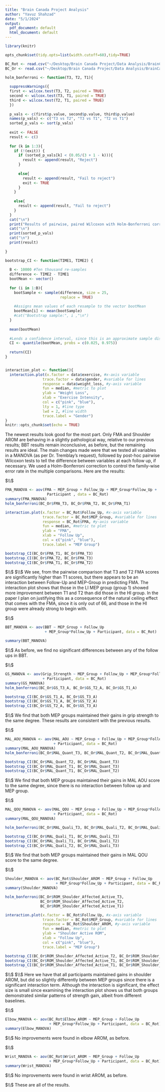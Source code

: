 ```yaml
---
title: "Brain Canada Project Analysis"
author: "Yavuz Shahzad"
date: "5/1/2024"
output:
  pdf_document: default
  html_document: default
---
```


```r
library(knitr)

opts_chunk$set(tidy.opts=list(width.cutoff=60),tidy=TRUE)

BC_Rot <- read.csv("~/Desktop/Brain Canada Project/Data Analysis/BrainCanadaFinalRotated.csv")
BC_Or <- read.csv("~/Desktop/Brain Canada Project/Data Analysis/BrainCanada.csv")

holm_bonferroni <- function(T3, T2, T1){
  
  suppressWarnings({
  first <- wilcox.test(T3, T2, paired = TRUE)
  second <- wilcox.test(T3, T1, paired = TRUE)
  third <- wilcox.test(T2, T1, paired = TRUE)
  })
  
  p_vals <- c(first$p.value, second$p.value, third$p.value)
  names(p_vals) <- c("T3 vs T2", "T3 vs T1", "T2 vs T1")
  sorted_p_vals <- sort(p_vals)
  
  exit <- FALSE
  result <- c()
  
  for (k in 1:3){
    if (!(exit)) {
      if (sorted_p_vals[k] < (0.05/(3 + 1 - k))){
        result <- append(result, "Reject")
      }
      
      else{
        result <- append(result, "Fail to reject")
        exit <- TRUE
      }
    }
    
    else{
      result <- append(result, "Fail to reject")
    }
  }
  cat("\n")
  print("Results of pairwise, paired Wilcoxon with Holm-Bonferroni correction for multiple comparisons")
  cat("\n")
  print(sorted_p_vals)
  cat("\n")
  print(result)
  
}

bootstrap_CI <- function(TIME1, TIME2) {
  
  B <- 10000 #Ten thousand re-samples
  difference <- TIME2 - TIME1
  bootMean <- vector()
  
  for (i in 1:B){
    bootSample <- sample(difference, size = 25,
                         replace = TRUE)
    
    #Assigns mean values of each resample to the vector bootMean
    bootMean[i] <- mean(bootSample)
    #cat("Bootstrap sample:", i ,"\n")
  }
  
  mean(bootMean)
  
  #Lends a confidence interval, since this is an approximate sample distribution.
  CI <- quantile(bootMean, probs = c(0.025, 0.975))
  
  return(CI)
}


interaction_plot <- function(){
  interaction.plot(x.factor = data$exercise, #x-axis variable
                 trace.factor = data$gender, #variable for lines
                 response = data$weight_loss, #y-axis variable
                 fun = median, #metric to plot
                 ylab = "Weight Loss",
                 xlab = "Exercise Intensity",
                 col = c("pink", "blue"),
                 lty = 1, #line type
                 lwd = 2, #line width
                 trace.label = "Gender")
}
knitr::opts_chunk$set(echo = TRUE)
```

The newest results look good for the most part. Only FMA and Shoulder AROM are behaving in a slightly pathological way, relative to our previous results; BBT results remain inconclusive, as before, but the remaining results are ideal. The main changes made were that we tested all variables in a MANOVA (as per Dr. Tremblay's request), followed by post-hoc pairwise Wilcoxon tests to tell the difference between variables at each follow up, if necessary. We used a Holm-Bonferroni correction to control the family-wise error rate in the multiple comparisons. Here are the results:

$\\$
\textbf{FMA}

```r
FMA_MANOVA <- aov(FMA ~ MEP_Group + Follow_Up + MEP_Group*Follow_Up + 
                   Participant , data = BC_Rot)
summary(FMA_MANOVA)
holm_bonferroni(BC_Or$FMA_T3, BC_Or$FMA_T2, BC_Or$FMA_T1)

interaction.plot(x.factor = BC_Rot$Follow_Up, #x-axis variable
                 trace.factor = BC_Rot$MEP_Group, #variable for lines
                 response = BC_Rot$FMA, #y-axis variable
                 fun = median, #metric to plot
                 ylab = "FMA",
                 xlab = "Follow Up",
                 col = c("pink", "blue"),
                 trace.label = "MEP Group")

bootstrap_CI(BC_Or$FMA_T1, BC_Or$FMA_T3)
bootstrap_CI(BC_Or$FMA_T2, BC_Or$FMA_T3)
bootstrap_CI(BC_Or$FMA_T1, BC_Or$FMA_T2)
```
$\\$
$\\$
We see, from the pairwise comparison that T3 and T2 FMA scores are significantly higher than T1 scores, but there appears to be an interaction between Follow-Up and MEP-Group in predicting FMA. The interaction plot shows that those in the LI MEP group (group 1) showed more improvement between T1 and T2 than did those in the HI group. In the paper I plan on justifying this as a consequence of the natural ceiling effect that comes with the FMA, since it is only out of 66, and those in the HI group were already strong to begin with.

$\\$
\textbf{BBT}

```r
BBT_MANOVA <- aov(BBT ~ MEP_Group + Follow_Up
                  + MEP_Group*Follow_Up + Participant, data = BC_Rot)

summary(BBT_MANOVA)
```
$\\$
As before, we find no significant differences between any of the follow ups in BBT. 

$\\$
\textbf{Grip Strength}

```r
GS_MANOVA <- aov(Grip_Strength ~ MEP_Group + Follow_Up + MEP_Group*Follow_Up 
                 + Participant, data = BC_Rot)
summary(GS_MANOVA)
holm_bonferroni(BC_Or$GS_T3_A, BC_Or$GS_T2_A, BC_Or$GS_T1_A)

bootstrap_CI(BC_Or$GS_T1_A, BC_Or$GS_T3_A)
bootstrap_CI(BC_Or$GS_T1_A, BC_Or$GS_T2_A)
bootstrap_CI(BC_Or$GS_T2_A, BC_Or$GS_T3_A)
```
$\\$
We find that both MEP groups maintained their gains in grip strength to the same degree. These results are consistent with the previous results. 

$\\$
\textbf{MAL AOU}

```r
MAL_AOU_MANOVA <- aov(MAL_AOU ~ MEP_Group + Follow_Up + MEP_Group*Follow_Up 
                      + Participant, data = BC_Rot)
summary(MAL_AOU_MANOVA)
holm_bonferroni(BC_Or$MAL_Quant_T3, BC_Or$MAL_Quant_T2, BC_Or$MAL_Quant_T1)

bootstrap_CI(BC_Or$MAL_Quant_T2, BC_Or$MAL_Quant_T3)
bootstrap_CI(BC_Or$MAL_Quant_T1, BC_Or$MAL_Quant_T3)
bootstrap_CI(BC_Or$MAL_Quant_T1, BC_Or$MAL_Quant_T2)

```
$\\$
We find that both MEP groups maintained their gains in MAL AOU score to the same degree, since there is no interaction between follow up and MEP group.

$\\$
\textbf{MAL QOU}
```r
MAL_QOU_MANOVA <- aov(MAL_QOU ~ MEP_Group + Follow_Up + MEP_Group*Follow_Up 
                      + Participant, data = BC_Rot)
summary(MAL_QOU_MANOVA)

holm_bonferroni(BC_Or$MAL_Quali_T3, BC_Or$MAL_Quali_T2, BC_Or$MAL_Quali_T1)

bootstrap_CI(BC_Or$MAL_Quali_T1, BC_Or$MAL_Quali_T3)
bootstrap_CI(BC_Or$MAL_Quali_T1, BC_Or$MAL_Quali_T2)
bootstrap_CI(BC_Or$MAL_Quali_T2, BC_Or$MAL_Quali_T3)
```
$\\$
We find that both MEP groups maintained their gains in MAL QOU score to the same degree.

$\\$
\textbf{Shoulder Active ROM}

```r
Shoulder_MANOVA <- aov(BC_Rot$Shoulder_AROM ~ MEP_Group + Follow_Up 
                       + MEP_Group*Follow_Up + Participant, data = BC_Rot)
summary(Shoulder_MANOVA)

holm_bonferroni(BC_Or$ROM_Shoulder_Affected_Active_T3,
                BC_Or$ROM_Shoulder_Affected_Active_T2, 
                BC_Or$ROM_Shoulder_Affected_Active_T1)

interaction.plot(x.factor = BC_Rot$Follow_Up, #x-axis variable
                 trace.factor = BC_Rot$MEP_Group, #variable for lines
                 response = BC_Rot$Shoulder_AROM, #y-axis variable
                 fun = median, #metric to plot
                 ylab = "Shoulder Active ROM",
                 xlab = "Follow Up",
                 col = c("pink", "blue"),
                 trace.label = "MEP Group")

bootstrap_CI(BC_Or$ROM_Shoulder_Affected_Active_T2, BC_Or$ROM_Shoulder_Affected_Active_T3)
bootstrap_CI(BC_Or$ROM_Shoulder_Affected_Active_T1, BC_Or$ROM_Shoulder_Affected_Active_T3)
bootstrap_CI(BC_Or$ROM_Shoulder_Affected_Active_T1, BC_Or$ROM_Shoulder_Affected_Active_T2)

```
$\\$
$\\$
Here we have that all participants maintained gains in shoulder AROM, but did so slightly differently between MEP groups since there is a significant interaction term. Although the interaction is significant, the effect size is small since examining the interaction plot shows us that both groups demonstrated similar patterns of strength gain, albeit from different baselines.  

$\\$
\textbf{Elbow Active ROM}
```r
Elbow_MANOVA <- aov(BC_Rot$Elbow_AROM ~ MEP_Group + Follow_Up
                    + MEP_Group*Follow_Up + Participant, data = BC_Rot)
summary(Elbow_MANOVA)
```
$\\$
No improvements were found in elbow AROM, as before.

$\\$
\textbf{Wrist Active ROM}
```r
Wrist_MANOVA <- aov(BC_Rot$Wrist_AROM ~ MEP_Group + Follow_Up 
                    + MEP_Group*Follow_Up + Participant, data = BC_Rot)
summary(Wrist_MANOVA)
```
$\\$
No improvements were found in wrist AROM, as before.

$\\$
These are all of the results. 
